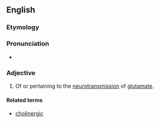 
==English==
===Etymology===

{{suffix|glutamate|-ergic}}
===Pronunciation===
*{{IPA|glutəməˈtɝdʒɪk}}

===Adjective===
{{en-adj}}

# {{biochemistry|neurology}} Of or pertaining to the [[neurotransmission]] of [[glutamate]].
====Related terms====
*[[cholinergic]]